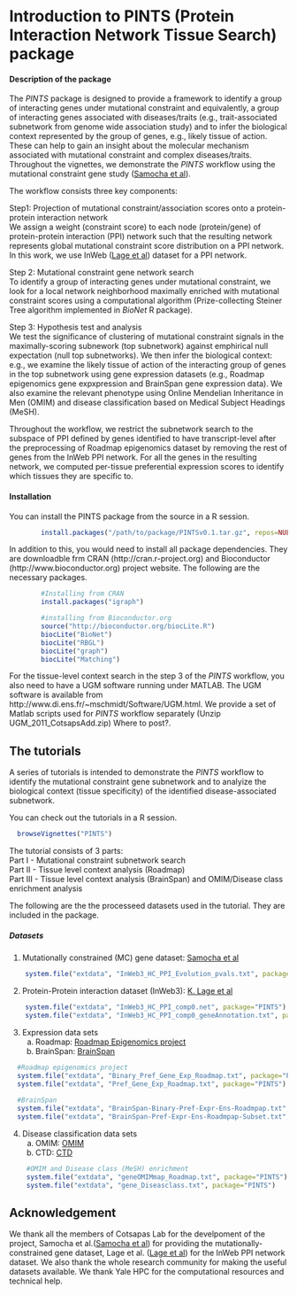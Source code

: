 %\VignetteEngine{knitr}
%\VignetteIndexEntry{Tutorial : Introduction to the package}

Introduction to PINTS (Protein Interaction Network Tissue Search) package
========================================================

#### Description of the package

The *PINTS* package is designed to provide a framework to identify a group of interacting genes under mutational constraint and equivalently, a group of interacting genes associated with diseases/traits (e.g., trait-associated subnetwork from genome wide association study) and to infer the biological context represented by the group of genes, e.g., likely tissue of action. These can help to gain an insight about the molecular mechanism associated with mutational constraint and complex diseases/traits. Throughout the vignettes, we demonstrate the *PINTS* workflow using the mutational constraint gene study ([Samocha et al][1]). 

The workflow consists three key components: 

Step1: Projection of mutational constraint/association scores onto a protein-protein interaction network   
    We assign a weight (constraint score) to each node (protein/gene) of protein-protein interaction (PPI) network such that the resulting network represents global mutational constraint score distribution on a PPI network. In this work, we use InWeb ([Lage et al][1]) dataset for a PPI network. 

Step 2: Mutational constraint gene network search   
  To identify a group of interacting genes under mutational constraint, we look for a local network neighborhood maximally enriched with mutational constraint scores using a computational algorithm (Prize-collecting Steiner Tree algorithm implemented in *BioNet* R package).

Step 3:  Hypothesis test and analysis    
    We test the significance of clustering of mutational constraint signals in the maximally-scoring subnework (top subnetwork) against emphirical null expectation (null top subnetworks). We then infer the biological context: e.g., we examine the likely tissue of action of the interacting group of genes in the top subnetwork using gene expression datasets (e.g., Roadmap epigenomics gene expxpression and BrainSpan gene expression data). We also examine the relevant phenotype using Online Mendelian Inheritance in Men (OMIM) and disease classification based on Medical Subject Headings (MeSH). 
  
Throughout the workflow, we restrict the subnetwork search to the subspace of PPI defined by genes identified to have transcript-level after the preprocessing of Roadmap epigenomics dataset by removing the rest of genes from the InWeb PPI network. For all the genes in the resulting network, we computed per-tissue preferential expression scores to identify which tissues they are specific to.  
  

#### Installation 

You can install the PINTS package from the source in a R session.  
```r
        install.packages("/path/to/package/PINTSv0.1.tar.gz", repos=NULL, type="source")
```       

In addition to this, you would need to install all package dependencies. They are downloadble frm CRAN  (http://cran.r-project.org) and Bioconductor (http://www.bioconductor.org) project website. The following are the necessary packages. 
```r
        #Installing from CRAN
        install.packages("igraph")

        #installing from Bioconductor.org
        source("http://bioconductor.org/biocLite.R")
        biocLite("BioNet")
        biocLite("RBGL")  
        biocLite("graph")  
        biocLite("Matching")
```
   
For the tissue-level context search in the step 3 of the *PINTS* workflow, you also need to have a UGM software running under MATLAB. The UGM software is available from http://www.di.ens.fr/~mschmidt/Software/UGM.html. We provide a set of Matlab scripts used for *PINTS* workflow separately (Unzip UGM_2011_CotsapsAdd.zip) Where to post?.     


The tutorials
--------------------------
A series of tutorials is intended to demonstrate the *PINTS* workflow to identify the mutational constraint gene subnetwork and to analyize the biological context (tissue specificity) of the identified disease-associated subnetwork. 

You can check out the tutorials in a R session. 
```r
  browseVignettes("PINTS")
```

The tutorial consists of 3 parts:  
    Part I - Mutational constraint subnetwork search  
    Part II - Tissue level context analysis (Roadmap)  
    Part III - Tissue level context analysis (BrainSpan) and OMIM/Disease class enrichment analysis  

The following are the the processeed datasets used in the tutorial. They are included in the package.

##### Datasets 
1. Mutationally constrained (MC) gene dataset: [Samocha et al][1] 
```r
    system.file("extdata", "InWeb3_HC_PPI_Evolution_pvals.txt", package="PINTS")
```

2. Protein-Protein interaction dataset (InWeb3): [K. Lage et al][2]
```r
    system.file("extdata", "InWeb3_HC_PPI_comp0.net", package="PINTS")
    system.file("extdata", "InWeb3_HC_PPI_comp0_geneAnnotation.txt", package="PINTS")
```

3. Expression data sets    
    a. Roadmap: [Roadmap Epigenomics project][3]      
    b. BrainSpan: [BrainSpan][4]    

```r
  #Roadmap epigenomics project
  system.file("extdata", "Binary_Pref_Gene_Exp_Roadmap.txt", package="PINTS")
  system.file("extdata", "Pref_Gene_Exp_Roadmap.txt", package="PINTS")
  
  #BrainSpan 
  system.file("extdata", "BrainSpan-Binary-Pref-Expr-Ens-Roadmpap.txt", package="PINTS")
  system.file("extdata", "BrainSpan-Pref-Expr-Ens-Roadmpap-Subset.txt", package="PINTS")
```

4. Disease classification data sets    
    a. OMIM:  [OMIM][5]    
    b. CTD:   [CTD][6] 
```r
    #OMIM and Disease class (MeSH) enrichment
    system.file("extdata", "geneOMIMmap_Roadmap.txt", package="PINTS")
    system.file("extdata", "gene_Diseasclass.txt", package="PINTS")
```


Acknowledgement
--------------------------
We thank all the members of Cotsapas Lab for the develpoment of the project, Samocha et al.([Samocha et al][1]) for providing the mutationally-constrained gene dataset, Lage et al. ([Lage et al][2]) for the InWeb PPI network dataset. We also thank the whole research community for making the useful datasets available. We thank Yale HPC for the computational resources and technical help.     

[1]: http://www.nature.com/ng/journal/vaop/ncurrent/full/ng.3050.html
[2]: http://www.nature.com/nbt/journal/v25/n3/full/nbt1295.html
[3]: http://www.roadmapepigenomics.org/
[4]: http://www.brainspan.org/
[5]: http://omim.org/
[6]: http://ctdbase.org/

